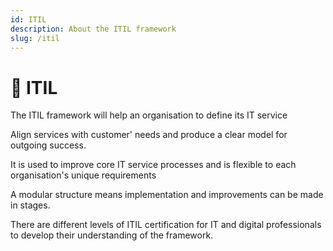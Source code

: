 ```yaml
---
id: ITIL
description: About the ITIL framework
slug: /itil
---
```


# 🔴 ITIL


The ITIL framework will help an organisation to define its IT service

Align services with customer' needs and produce a clear model for outgoing success.

It is used to improve core IT service processes and is flexible to each organisation's unique
requirements

A modular structure means implementation and improvements can be made in stages.

There are different levels of ITIL certification for IT and digital professionals to develop their
understanding of the framework.